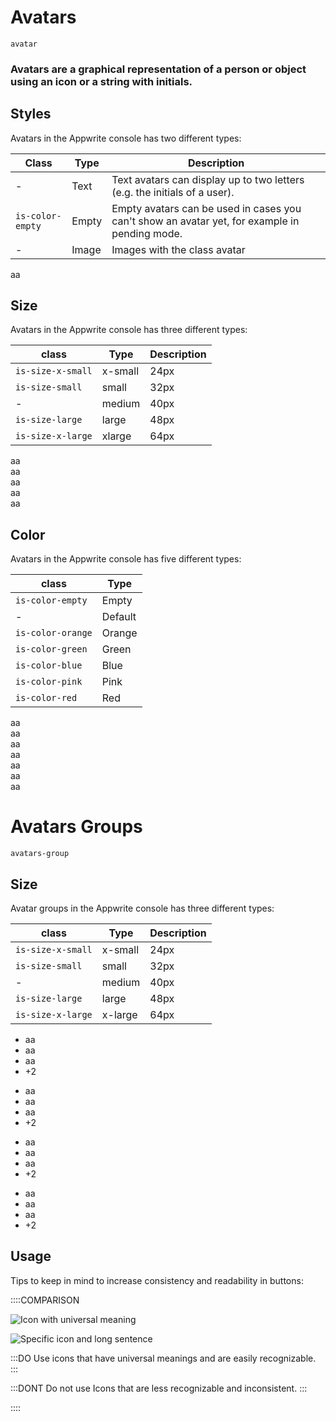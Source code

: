# Avatars

`avatar`

### Avatars are a graphical representation of a person or object using an icon or a string with initials.

## Styles

Avatars in the Appwrite console has two different types:

| Class            | Type  | Description                                                                                   |
| ---------------- | ----- | --------------------------------------------------------------------------------------------- |
| -                | Text  | Text avatars can display up to two letters (e.g. the initials of a user).                     |
| `is-color-empty` | Empty | Empty avatars can be used in cases you can't show an avatar yet, for example in pending mode. |
| -                | Image | Images with the class avatar                                                                  |

<Preview center>
  <div class="avatar is-color-empty"></div>
  <div class="avatar">aa</div>
  <img class="avatar" src="https://unsplash.it/40" alt="" />
</Preview>

## Size

Avatars in the Appwrite console has three different types:

| class             | Type    | Description |
| ----------------- | ------- | ----------- |
| `is-size-x-small` | x-small | 24px        |
| `is-size-small`   | small   | 32px        |
| -                 | medium  | 40px        |
| `is-size-large`   | large   | 48px        |
| `is-size-x-large` | xlarge  | 64px        |

<Preview center>
  <div class="avatar is-size-x-small">aa</div>
  <div class="avatar is-size-small">aa</div>
  <div class="avatar is-size-medium">aa</div>
  <div class="avatar is-size-large">aa</div>
  <div class="avatar is-size-x-large">aa</div>
</Preview>

## Color

Avatars in the Appwrite console has five different types:

| class             | Type    |
| ----------------- | ------- |
| `is-color-empty`  | Empty   |
| -                 | Default |
| `is-color-orange` | Orange  |
| `is-color-green`  | Green   |
| `is-color-blue`   | Blue    |
| `is-color-pink`   | Pink    |
| `is-color-red`    | Red     |

<Preview center>
  <div class="avatar is-color-empty">aa</div>
  <div class="avatar">aa</div>
  <div class="avatar is-color-orange">aa</div>
  <div class="avatar is-color-green">aa</div>
  <div class="avatar is-color-blue">aa</div>
  <div class="avatar is-color-pink">aa</div>
  <div class="avatar is-color-red">aa</div>
</Preview>

# Avatars Groups

`avatars-group`

## Size

Avatar groups in the Appwrite console has three different types:

| class             | Type    | Description |
| ----------------- | ------- | ----------- |
| `is-size-x-small` | x-small | 24px        |
| `is-size-small`   | small   | 32px        |
| -                 | medium  | 40px        |
| `is-size-large`   | large   | 48px        |
| `is-size-x-large` | x-large | 64px        |

<Preview center>
 <ul class="avatars-group">
    <li class="avatars-group-item">
        <div class="avatar is-size-x-small is-color-blue">aa</div>
    </li>
    <li class="avatars-group-item">
        <div class="avatar is-size-x-small is-color-orange">aa</div>
    </li>
    <li class="avatars-group-item">
        <div class="avatar is-size-x-small is-color-green">aa</div>
        </li>
    <li class="avatars-group-item">
        <div class="avatar is-size-x-small">+2</div>
    </li>
</ul>
<ul class="avatars-group">
    <li class="avatars-group-item">
        <div class="avatar is-size-small is-color-blue">aa</div>
    </li>
    <li class="avatars-group-item">
        <div class="avatar is-size-small is-color-orange">aa</div>
    </li>
    <li class="avatars-group-item">
        <div class="avatar is-size-small is-color-green">aa</div>
    </li>
    <li class="avatars-group-item">
        <div class="avatar is-size-small">+2</div>
    </li>
</ul>
<ul class="avatars-group">
    <li class="avatars-group-item">
        <div class="avatar is-color-blue">aa</div>
    </li>
    <li class="avatars-group-item">
        <div class="avatar is-color-orange">aa</div>
    </li>
    <li class="avatars-group-item">
        <div class="avatar is-color-green">aa</div>
    </li>
    <li class="avatars-group-item">
        <div class="avatar">+2</div>
    </li>
</ul>

<ul class="avatars-group">
    <li class="avatars-group-item">
        <div class="avatar is-size-large is-color-blue">aa</div>
    </li>
    <li class="avatars-group-item">
        <div class="avatar is-size-large is-color-orange">aa</div>
    </li>
    <li class="avatars-group-item">
        <div class="avatar is-size-large is-color-green">aa</div>
    </li>
    <li class="avatars-group-item">
        <div class="avatar is-size-large">+2</div>
    </li>

</ul>

</Preview>

## Usage

Tips to keep in mind to increase consistency and readability in buttons:

::::COMPARISON

![Icon with universal meaning](/images/button-do-1.svg)

![Specific icon and long sentence](/images/button-dont-1.png)

:::DO
Use icons that have universal meanings and are easily recognizable.
:::

:::DONT
Do not use Icons that are less recognizable and inconsistent.
:::

::::
